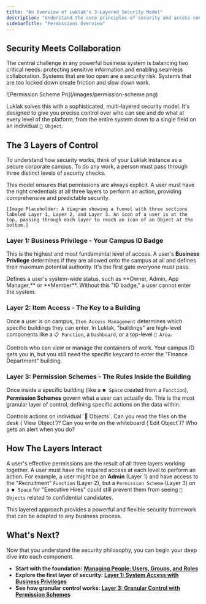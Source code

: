 ```yaml
---
title: "An Overview of Luklak's 3-Layered Security Model"
description: "Understand the core principles of security and access control in Luklak, from high-level system privileges to granular data permissions."
sidebarTitle: "Permissions Overview"
---
```


## Security Meets Collaboration

The central challenge in any powerful business system is balancing two critical needs: protecting sensitive information and enabling seamless collaboration. Systems that are too open are a security risk. Systems that are too locked down create friction and slow down work.

<Frame>
  ![Permission Scheme Pn](/images/permission-scheme.png)
</Frame>

Luklak solves this with a sophisticated, multi-layered security model. It's designed to give you precise control over who can see and do what at every level of the platform, from the entire system down to a single field on an individual `🧊 Object`.

## The 3 Layers of Control

To understand how security works, think of your Luklak instance as a secure corporate campus. To do any work, a person must pass through three distinct levels of security checks.

<Info>
  This model ensures that permissions are always explicit. A user must have the right credentials at all three layers to perform an action, providing comprehensive and predictable security.
</Info>

`[Image Placeholder: A diagram showing a funnel with three sections labeled Layer 1, Layer 2, and Layer 3. An icon of a user is at the top, passing through each layer to reach an icon of an Object at the bottom.]`

### Layer 1: Business Privilege - Your Campus ID Badge

This is the highest and most fundamental level of access. A user's **Business Privilege** determines if they are allowed onto the campus at all and defines their maximum potential authority. It's the first gate everyone must pass.

<Card title="Layer 1: Business Privilege" icon="user-shield" iconType="duotone">
  Defines a user's system-wide status, such as **Owner, Admin, App Manager,** or **Member**. Without this "ID badge," a user cannot enter the system.
</Card>

### Layer 2: Item Access - The Key to a Building

Once a user is on campus, `Item Access Management` determines which specific buildings they can enter. In Luklak, "buildings" are high-level components like a `📋 Function`, a `Dashboard`, or a top-level `📂 Area`.

<Card title="Layer 2: Item Access" icon="key" iconType="duotone">
  Controls who can view or manage the containers of work. Your campus ID gets you in, but you still need the specific keycard to enter the "Finance Department" building.
</Card>

### Layer 3: Permission Schemes - The Rules Inside the Building

Once inside a specific building (like a `⏹️ Space` created from a `Function`), **Permission Schemes** govern what a user can actually do. This is the most granular layer of control, defining specific actions on the data within.

<Card title="Layer 3: Permission Schemes" icon="file-invoice" iconType="duotone">
  Controls actions on individual `🧊 Objects`. Can you read the files on the desk (`View Object`)? Can you write on the whiteboard (`Edit Object`)? Who gets an alert when you do?
</Card>

## How The Layers Interact

A user's effective permissions are the result of all three layers working together. A user must have the required access at each level to perform an action. For example, a user might be an **Admin** (Layer 1) and have access to the "Recruitment" `Function` (Layer 2), but a `Permission Scheme` (Layer 3) on a `⏹️ Space` for "Executive Hires" could still prevent them from seeing `🧊 Objects` related to confidential candidates.

This layered approach provides a powerful and flexible security framework that can be adapted to any business process.

## What's Next?

Now that you understand the security philosophy, you can begin your deep dive into each component.

- **Start with the foundation:** [**Managing People: Users, Groups, and Roles**](/platform/core-concepts/permissions/users-groups-roles)
- **Explore the first layer of security:** [**Layer 1: System Access with Business Privileges**](/platform/core-concepts/permissions/business-privileges)
- **See how granular control works:** [**Layer 3: Granular Control with Permission Schemes**](/platform/core-concepts/permissions/permission-schemes)